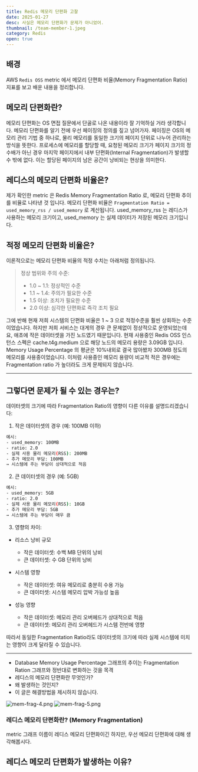 ```yaml
---
title: Redis 메모리 단편화 고찰
date: 2025-01-27
desc: 사실은 메모리 단편화가 문제가 아니었어.
thumbnail: /team-member-1.jpeg
category: Redis
open: true
---
```


## 배경
AWS `Redis OSS` metric 에서 메모리 단편화 비율(Memory Fragmentation Ratio) 지표를 보고 배운 내용을 정리합니다.


## 메모리 단편화란?
메모리 단편화는 OS 면접 질문에서 단골로 나온 내용이라 잘 기억하실 거라 생각합니다. 메모리 단편화를 알기 전에 우선 페이징의 정의를 짚고 넘어가자.
페이징은 OS의 메모리 관리 기법 중 하나로, 물리 메모리를 동일한 크기의 페이지 단위로 나누어 관리하는 방식을 뜻한다. 
프로세스에 메모리를 할당할 때, 요청된 메모리 크기가 페이지 크기의 정수배가 아닌 경우 마지막 페이지에서 내부 단편화(Internal Fragmentation)가 발생할 수 밖에 없다.
이는 할당된 페이지의 남은 공간이 낭비되는 현상을 의미한다.


## 레디스의 메모리 단편화 비율은?
제가 확인한 metric 은 Redis Memory Fragmentation Ratio 로, 메모리 단편화 추이를 비율로 나타낸 것 입니다. 
메모리 단편화 비율은 `Fragmentation Ratio = used_memory_rss / used_memory` 로 계산됩니다.
used_memory_rss 는 레디스가 사용하는 메모리 크기이고, used_memory 는 실제 데이터가 저장된 메모리 크기입니다.


## 적정 메모리 단편화 비율은?
이론적으로는 메모리 단편화 비율의 적정 수치는 아래처럼 정의됩니다.

> 정상 범위와 주의 수준:
> - 1.0 ~ 1.1: 정상적인 수준
> - 1.1 ~ 1.4: 주의가 필요한 수준
> - 1.5 이상: 조치가 필요한 수준
> - 2.0 이상: 심각한 단편화로 즉각 조치 필요

그에 반해 현재 저희 시스템의 단편화 비율은 1 ~ 3 으로 적정수준을 훨씬 상회하는 수준이었습니다.
하지만 저희 서비스는 대게의 경우 큰 문제없이 정상적으로 운영되었는데요, 애초에 작은 데이터셋을 가진 노드였기 때문입니다.
현재 사용중인 Redis OSS 인스턴스 스펙은 cache.t4g.medium 으로 해당 노드의 메모리 용량은 3.09GB 입니다.
Memory Usage Percentage 의 평균은 10%내외로 결국 많아봤자 300MB 정도의 메모리를 사용중이었습니다.
이처럼 사용중인 메모리 용량이 비교적 적은 경우에는 Fragmentation ratio 가 높더라도 크게 문제되지 않습니다.


<hr/>

## 그렇다면 문제가 될 수 있는 경우는?

데이터셋의 크기에 따라 Fragmentation Ratio의 영향이 다른 이유를 설명드리겠습니다:

1. 작은 데이터셋의 경우 (예: 100MB 이하)

``` bash
예시:
- used_memory: 100MB
- ratio: 2.0
- 실제 사용 물리 메모리(RSS): 200MB
- 추가 메모리 부담: 100MB
→ 시스템에 주는 부담이 상대적으로 적음
```

2. 큰 데이터셋의 경우 (예: 5GB)

``` bash
예시:
- used_memory: 5GB
- ratio: 2.0
- 실제 사용 물리 메모리(RSS): 10GB
- 추가 메모리 부담: 5GB
→ 시스템에 주는 부담이 매우 큼
```

3. 영향의 차이:
- 리소스 낭비 규모
  - 작은 데이터셋: 수백 MB 단위의 낭비
  - 큰 데이터셋: 수 GB 단위의 낭비

- 시스템 영향
  - 작은 데이터셋: 여유 메모리로 충분히 수용 가능
  - 큰 데이터셋: 시스템 메모리 압박 가능성 높음

- 성능 영향
  - 작은 데이터셋: 메모리 관리 오버헤드가 상대적으로 적음
  - 큰 데이터셋: 메모리 관리 오버헤드가 시스템 전반에 영향

따라서 동일한 Fragmentation Ratio라도 데이터셋의 크기에 따라 실제 시스템에 미치는 영향이 크게 달라질 수 있습니다.


<hr/>


- Database Memory Usage Percentage 그래프의 추이는 Fragmentation Ration 그래프와 정반대로 변화하는 것을 목격
- 레디스의 메모리 단편화란 무엇인가?
- 왜 발생하는 것인지?
- 이 글은 해결방법을 제시하지 않습니다.


![mem-frag-4.png](/mem-frag-4.png)
![mem-frag-5.png](/mem-frag-5.png)


### 레디스 메모리 단편화란? (Memory Fragmentation)
metric 그래프 이름이 레디스 메모리 단편화이긴 하지만, 우선 메모리 단편화에 대해 생각해봅시다.


## 레디스 메모리 단편화가 발생하는 이유?

